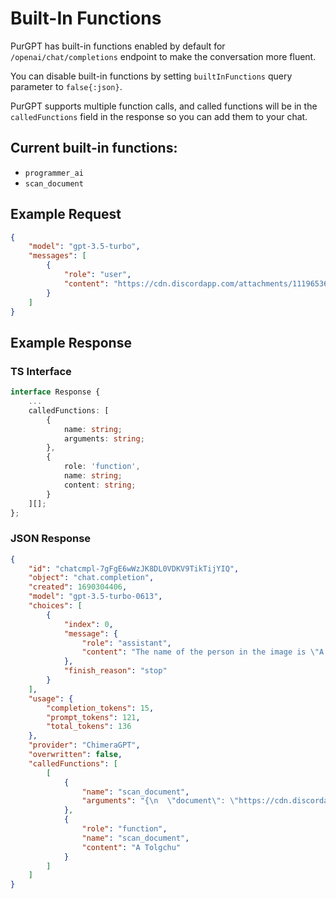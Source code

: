 # Built-In Functions

PurGPT has built-in functions enabled by default for `/openai/chat/completions` endpoint to make the conversation more fluent.

You can disable built-in functions by setting `builtInFunctions` query parameter to `false{:json}`.

PurGPT supports multiple function calls, and called functions will be in the `calledFunctions` field in the response so you can add them to your chat.

## Current built-in functions: 

- `programmer_ai` 
- `scan_document`

## Example Request

```json
{
    "model": "gpt-3.5-turbo",
    "messages": [
        {
            "role": "user",
            "content": "https://cdn.discordapp.com/attachments/1119653646498541670/1133443454815453255/image.png what is the person's name?"
        }
    ]
}
```

## Example Response

### TS Interface

```ts
interface Response {
	...
	calledFunctions: [
		{
			name: string;
			arguments: string;
		},
		{
			role: 'function',
			name: string;
			content: string;
		}
	][];
};
```

### JSON Response

```json
{
    "id": "chatcmpl-7gFgE6wWzJK8DL0VDKV9TikTijYIQ",
    "object": "chat.completion",
    "created": 1690304406,
    "model": "gpt-3.5-turbo-0613",
    "choices": [
        {
            "index": 0,
            "message": {
                "role": "assistant",
                "content": "The name of the person in the image is \"A Tolgchu\"."
            },
            "finish_reason": "stop"
        }
    ],
    "usage": {
        "completion_tokens": 15,
        "prompt_tokens": 121,
        "total_tokens": 136
    },
    "provider": "ChimeraGPT",
    "overwritten": false,
    "calledFunctions": [
        [
            {
                "name": "scan_document",
                "arguments": "{\n  \"document\": \"https://cdn.discordapp.com/attachments/1119653646498541670/1133443454815453255/image.png\",\n  \"prompt\": \"Find the person's name.\"\n}"
            },
            {
                "role": "function",
                "name": "scan_document",
                "content": "A Tolgchu"
            }
        ]
    ]
}
```